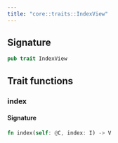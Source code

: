 ```yaml
---
title: "core::traits::IndexView"
---
```






## Signature

```rust
pub trait IndexView
```



## Trait functions

### index







#### Signature

```rust
fn index(self: @C, index: I) -> V
```


